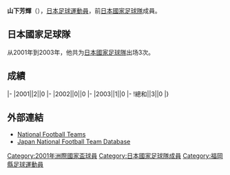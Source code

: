 {{Infobox football biography
|name=山下芳輝
|image=
|fullname=山下芳輝
|birth_date={{Birth date and age|1977|11|21}}
|cityofbirth=[[福岡縣|福岡縣]]
|countryofbirth=[[日本|日本]]
|height=1.77 m
|position=[[前鋒_(足球)|前鋒]]
|currentclub=
|years=1996-2001<br/>2002-2003<br/>2004-2006<br/>2005<br/>2007<br/>2008-2010
|clubs=[[福岡黃蜂|福岡黃蜂]]<br/>[[仙台維加泰|仙台維加泰]]<br/>[[柏雷素爾|柏雷素爾]]<br/>→[[大宮松鼠|大宮松鼠]]<br/>[[栃木SC|栃木SC]]<br/>[[FC琉球|FC琉球]]
|caps(goals)=
|nationalyears=2001-2003
|nationalteam=[[日本國家足球隊|日本]]
|nationalcaps(goals)=3 (0)
}}
'''山下芳輝'''（{{Bd|1977年|11月21日||}}），[[日本|日本]][[足球|足球]][[運動員|運動員]]，前[[日本國家足球隊|日本國家足球隊]]成員。

==日本國家足球隊==
从2001年到2003年，他共为[[日本國家足球隊|日本國家足球隊]]出场3次。

==成績==
{{Football player national team statistics|JPN}}
|-
|2001||2||0
|-
|2002||0||0
|-
|2003||1||0
|-
!總和||3||0
|}

==外部連結==
{{Reflist}}
*[http://www.national-football-teams.com/v2/player.php?id=3521 National Football Teams]
*[https://web.archive.org/web/20130921103649/http://www.japannationalfootballteam.com/en/players/yamashita_yoshiteru.html Japan National Football Team Database]

{{Japan-sport-bio-stub}}
{{Soccer-player-stub}}
{{1997年世界青年錦標賽日本参赛名单}}
{{2001年洲際國家盃日本參賽名單}}

{{DEFAULTSORT:Yamashita, Yoshiteru}}
[[Category:2001年洲際國家盃球員|Category:2001年洲際國家盃球員]]
[[Category:日本國家足球隊成員|Category:日本國家足球隊成員]]
[[Category:福岡縣足球運動員|Category:福岡縣足球運動員]]